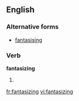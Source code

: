 ==English==
===Alternative forms===
*[[fantasising]]
===Verb===
'''fantasizing'''
# {{present participle of|[[fantasize]]}}

[[fr:fantasizing]]
[[vi:fantasizing]]